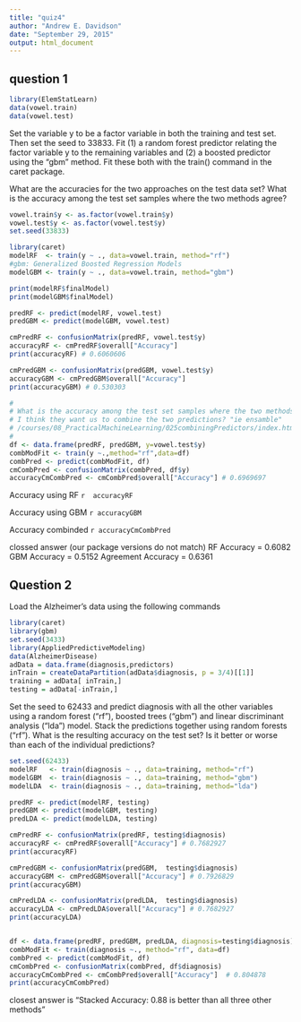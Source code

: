 ```yaml
---
title: "quiz4"
author: "Andrew E. Davidson"
date: "September 29, 2015"
output: html_document
---
```


## question 1

```r
library(ElemStatLearn)
data(vowel.train)
data(vowel.test) 
```
Set the variable y to be a factor variable in both the training and test set. Then set the seed to 33833. Fit (1) a random forest predictor relating the factor variable y to the remaining variables and (2) a boosted predictor using the "gbm" method. Fit these both with the train() command in the caret package. 

What are the accuracies for the two approaches on the test data set? What is the accuracy among the test set samples where the two methods agree?

```r
vowel.train$y <- as.factor(vowel.train$y)
vowel.test$y <- as.factor(vowel.test$y)
set.seed(33833)

library(caret)
modelRF  <- train(y ~ ., data=vowel.train, method="rf")
#gbm: Generalized Boosted Regression Models
modelGBM <- train(y ~ ., data=vowel.train, method="gbm")

print(modelRF$finalModel)
print(modelGBM$finalModel)

predRF <- predict(modelRF, vowel.test)
predGBM <- predict(modelGBM, vowel.test)

cmPredRF <- confusionMatrix(predRF, vowel.test$y)
accuracyRF <- cmPredRF$overall["Accuracy"]
print(accuracyRF) # 0.6060606 

cmPredGBM <- confusionMatrix(predGBM, vowel.test$y)
accuracyGBM <- cmPredGBM$overall["Accuracy"]
print(accuracyGBM) # 0.530303

#
# What is the accuracy among the test set samples where the two methods agree?
# I think they want us to combine the two predictions? "ie ensamble"
# /courses/08_PracticalMachineLearning/025combiningPredictors/index.html
#
df <- data.frame(predRF, predGBM, y=vowel.test$y)
combModFit <- train(y ~.,method="rf",data=df)
combPred <- predict(combModFit, df)
cmCombPred <- confusionMatrix(combPred, df$y)
accuracyCmCombPred <- cmCombPred$overall["Accuracy"] # 0.6969697

```
Accuracy using RF `r  accuracyRF`
 
Accuracy using GBM `r accuracyGBM`
 
 
Accuracy combinded  `r accuracyCmCombPred`

clossed answer (our package versions do not match)
RF Accuracy = 0.6082 
GBM Accuracy = 0.5152 
Agreement Accuracy = 0.6361


## Question 2
Load the Alzheimer's data using the following commands
```r
library(caret)
library(gbm)
set.seed(3433)
library(AppliedPredictiveModeling)
data(AlzheimerDisease)
adData = data.frame(diagnosis,predictors)
inTrain = createDataPartition(adData$diagnosis, p = 3/4)[[1]]
training = adData[ inTrain,]
testing = adData[-inTrain,]
```
Set the seed to 62433 and predict diagnosis with all the other variables using a random forest ("rf"), boosted trees ("gbm") and linear discriminant analysis ("lda") model. Stack the predictions together using random forests ("rf"). What is the resulting accuracy on the test set? Is it better or worse than each of the individual predictions?

```r
set.seed(62433)
modelRF   <- train(diagnosis ~ ., data=training, method="rf")
modelGBM  <- train(diagnosis ~ ., data=training, method="gbm")
modelLDA  <- train(diagnosis ~ ., data=training, method="lda")
```

```r
predRF <- predict(modelRF, testing)
predGBM <- predict(modelGBM, testing)
predLDA <- predict(modelLDA, testing)

cmPredRF <- confusionMatrix(predRF, testing$diagnosis)
accuracyRF <- cmPredRF$overall["Accuracy"] # 0.7682927 
print(accuracyRF) 

cmPredGBM <- confusionMatrix(predGBM,  testing$diagnosis)
accuracyGBM <- cmPredGBM$overall["Accuracy"] # 0.7926829 
print(accuracyGBM) 

cmPredLDA <- confusionMatrix(predLDA,  testing$diagnosis)
accuracyLDA <- cmPredLDA$overall["Accuracy"] # 0.7682927
print(accuracyLDA) 


df <- data.frame(predRF, predGBM, predLDA, diagnosis=testing$diagnosis)
combModFit <- train(diagnosis ~., method="rf", data=df)
combPred <- predict(combModFit, df)
cmCombPred <- confusionMatrix(combPred, df$diagnosis)
accuracyCmCombPred <- cmCombPred$overall["Accuracy"]  # 0.804878 
print(accuracyCmCombPred)
```

closest answer is "Stacked Accuracy: 0.88 is better than all three other methods"



